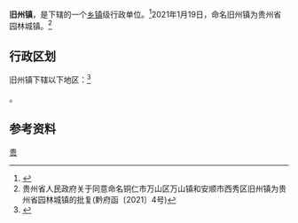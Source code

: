 {{中国乡级行政区|52/04/02/109/000}}

'''旧州镇'''，是{{PRC admin/fullname|52/04/02/109/000|3}}下辖的一个[[乡镇|乡镇]]级行政单位。<ref>{{PRC admin/ref sgc|{{PRC admin/parent|52/04/02/109/000}}}}</ref>2021年1月19日，命名旧州镇为贵州省园林城镇。<ref>贵州省人民政府关于同意命名铜仁市万山区万山镇和安顺市西秀区旧州镇为贵州省园林城镇的批复(黔府函〔2021〕4号)</ref>

== 行政区划 ==

旧州镇下辖以下地区：<ref>{{PRC admin/ref sgc|52/04/02/109/000}}</ref>

{{PRC admin/children|52/04/02/109/000}}。

== 参考资料 ==

{{reflist}}

{{PRC admin/navcat|52/04/02/109/000}}
{{中国历史文化名镇}}
[[Category:中国历史文化名镇|贵]]